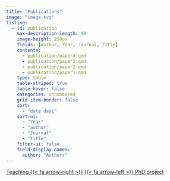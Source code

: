 ```yaml
---
title: "Publications"
image: "image.svg"
listing: 
  - id: publication
    max-description-length: 80
    image-height: 250px
    fields: [author, Year, Journal, title]
    contents: 
      - publication/paper4.qmd
      - publication/paper3.qmd
      - publication/paper2.qmd
      - publication/paper1.qmd
    type: table
    table-striped: true
    table-hover: false
    categories: unnumbered
    grid-item-border: false
    sort:
      - "date desc"
    sort-ui: 
      - "Year"
      - "author"
      - "Journal"
      - "title"
    filter-ui: false
    field-display-names:
      author: "Authors" 
---
```



::: {#publication}
:::


[Teaching {{< fa arrow-right >}}](../Teaching){.ChangePageRight}
[{{< fa arrow-left >}} PhD project](../PhD){.ChangePageLeft}
